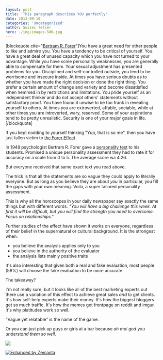 ```yaml
---
layout: post
title: 'This paragraph describes YOU perfectly'
date: 2013-09-10
categories: 'Uncategorized'
author: Swizec Teller
hero: ./img/images-586.jpg
---
```

\[blockquote cite="[Bertram R. Forer](http://en.wikipedia.org/wiki/Bertram_Forer "Bertram Forer")"]You have a great need for other people to like and admire you. You have a tendency to be critical of yourself. You have a great deal of unused capacity which you have not turned to your advantage. While you have some personality weaknesses, you are generally able to compensate for them. Your sexual adjustment has presented problems for you. Disciplined and self-controlled outside, you tend to be worrisome and insecure inside. At times you have serious doubts as to whether you have made the right decision or done the right thing. You prefer a certain amount of change and variety and become dissatisfied when hemmed in by restrictions and limitations. You pride yourself as an independent thinker and do not accept others' statements without satisfactory proof. You have found it unwise to be too frank in revealing yourself to others. At times you are extroverted, affable, sociable, while at other times you are introverted, wary, reserved. Some of your aspirations tend to be pretty unrealistic. Security is one of your major goals in life.\[/blockquote]



If you kept nodding to yourself thinking "Yup, that is _so_ me", then you have just fallen victim to [the Forer Effect](http://en.wikipedia.org/wiki/Forer_effect "Forer effect").



In 1948 psychologist Bertram R. Forer gave a [personality test](http://en.wikipedia.org/wiki/Personality_test "Personality test") to his students. Promised a unique personality assessment they had to rate it for accuracy on a scale from 0 to 5. The average score wa 4.26.



But everyone received that same exact text you read above.



The trick is that all the statements are so vague they could apply to literally everyone. But as long as you believe they are about _you_ in particular, you fill the gaps with your own meaning. Voila, a super tailored personality assessment.



This is why all the horoscopes in your daily newspaper say exactly the same things but with different words. _"You will have a big challenge this week. At first it will be difficult, but you will find the strength you need to overcome. Focus on relationships."_



Further studies of the effect have shown it works on everyone, regardless of their belief in the supernatural or cultural background. It is the strongest when:

- you believe the analysis applies only to you
- you believe in the authority of the evaluator
- the analysis lists mainly positive traits

It's also interesting that given both a real and fake evaluation, most people (59%) will choose the fake evaluation to be more accurate.



The takeaway?



I'm not really sure, but it looks like all of the best marketing experts out there use a variation of this effect to achieve great sales _and_ to get clients. It's how self-help experts make their money. It's how the biggest bloggers get so much traffic. It's how the memes get frontpage on reddit and imgur. It's why platitudes work so well.



"Vague yet relatable" is the name of the game.



Or you can just pick up guys or girls at a bar because _oh mai god you understand them so well_.



![](./img/images-586.jpg)

[![Enhanced by Zemanta](http://img.zemanta.com/zemified_e.png?x-id=401f4845-6d7b-46ee-b466-5720321e5555)](http://www.zemanta.com/?px "Enhanced by Zemanta")